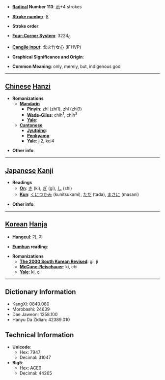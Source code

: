 * '''[[Wiktionary:Chinese radical index| Radical]] Number 113''': [[Wiktionary:Chinese radical index 示|示]]+4 strokes

* '''[[Wiktionary:Chinese total strokes index|Stroke number]]''': [[Wiktionary:Chinese total strokes index 8|8]]

* '''Stroke order''': 

* '''[[Wiktionary:Chinese four corner index|Four-Corner System]]''': 3224<sub>0</sub>

* '''[[Wiktionary:Chinese Cangjie index|Cangjie input]]''': 戈火竹女心 (IFHVP)

* '''Graphical Significance and Origin''': 

* '''Common Meaning''': only, merely, but, indigenous god

----

== [[Chinese]] [[Hanzi]] ==

* '''Romanizations'''
** '''[[Mandarin]]'''
*** '''[[Pinyin]]''': zhī (zhi1), zhǐ (zhi3)
*** '''[[Wade-Giles]]''': chih<sup>1</sup>, chih<sup>3</sup>
*** '''[[Yale]]''': 
** '''[[Cantonese]]'''
*** '''[[Jyutping]]''':
*** '''[[Penkyamp]]''': 
*** '''[[Yale]]''': ji2, kei4

* '''Other info''': 

----

== [[Japanese]] [[Kanji]] ==

* '''Readings'''
** '''[[On]]''': [[き]] (ki), [[ぎ]] (gi), [[し]] (shi)
** '''[[Kun]]''': [[くにつかみ]] (kunitsukami), [[ただ]] (tada), [[まさに]] (masani)

* '''Other info''':  

----

== [[Korean]] [[Hanja]] ==

* '''[[Hangeul]]''': 기, 지

* '''[[Eumhun]] reading''': 

* '''Romanizations'''
** '''[[The 2000 South Korean Revised Romanization|The 2000 South Korean Revised]]''': gi, ji
** '''[[McCune-Reischauer]]''': ki, chi
** '''[[Yale]]''': ki, ci

----

== Dictionary Information ==

* KangXi: 0840.080
* Morobashi: 24639
* Dae Jaweon: 1258.100
* Hanyu Da Zidian: 42389.010

== Technical Information ==

* '''Unicode''':
** Hex: 7947
** Decimal: 31047
* '''Big5''':
** Hex: ACE9
** Decimal: 44265